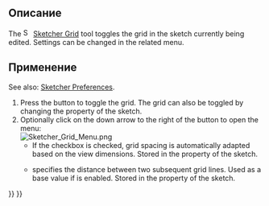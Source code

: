 <languages/>

{{Docnav/ru
|[[Sketcher_ViewSection|View section]]
|[[Sketcher_Snap|Toggle snap]]
|[[Sketcher_Workbench|Sketcher]]
|IconL=Sketcher_ViewSection.svg
|IconR=Sketcher_Snap.svg
|IconC=Workbench_Sketcher.svg
}}

<div lang="en" dir="ltr" class="mw-content-ltr">
{{GuiCommand
|Name=Sketcher Grid
|Workbenches=[[Sketcher_Workbench|Sketcher]]
|Version=0.21
|SeeAlso=[[Sketcher_Snap|Sketcher Snap]]
}}
</div>

<span id="Description"></span>
== Описание ==

<div lang="en" dir="ltr" class="mw-content-ltr">
The [[Image:Sketcher_Grid.svg|16px]] [[Sketcher_Grid|Sketcher Grid]] tool toggles the grid in the sketch currently being edited. Settings can be changed in the related menu.
</div>

<span id="Usage"></span>
== Применение ==

<div lang="en" dir="ltr" class="mw-content-ltr">
See also: [[Sketcher_Preferences#Grid|Sketcher Preferences]].
</div>

<div lang="en" dir="ltr" class="mw-content-ltr">
# Press the {{Button|[[Image:Sketcher_Grid.svg|16px]] [[Sketcher_Grid|Toggle grid]]}} button to toggle the grid. The grid can also be toggled by changing the {{PropertyView|Show Grid}} property of the sketch.
# Optionally click on the down arrow to the right of the button to open the menu:<br>[[File:Sketcher_Grid_Menu.png]]
#* If the {{MenuCommand|Grid auto spacing}} checkbox is checked, grid spacing is automatically adapted based on the view dimensions. Stored in the {{PropertyView|Grid Auto}} property of the sketch.
#* {{MenuCommand|Spacing}} specifies the distance between two subsequent grid lines. Used as a base value if {{MenuCommand|Grid auto spacing}} is enabled. Stored in the {{PropertyView|Grid Size}} property of the sketch.
</div>


<div lang="en" dir="ltr" class="mw-content-ltr">
{{Docnav
|[[Sketcher_ViewSection|View section]]
|[[Sketcher_Snap|Toggle snap]]
|[[Sketcher_Workbench|Sketcher]]
|IconL=Sketcher_ViewSection.svg
|IconR=Sketcher_Snap.svg
|IconC=Workbench_Sketcher.svg
}}
</div>

{{Sketcher_Tools_navi{{#translation:}}}}
{{Userdocnavi{{#translation:}}}}